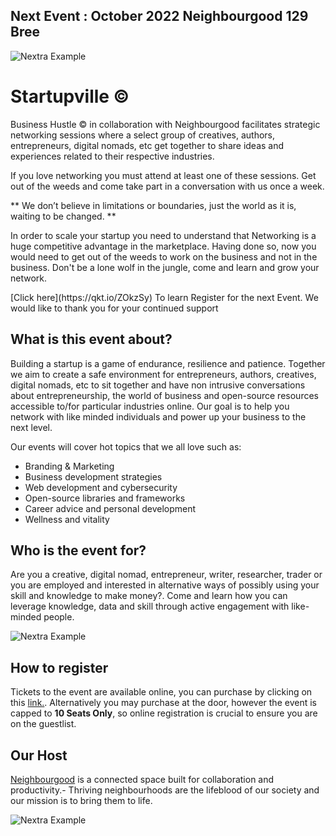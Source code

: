 
## Next Event : October 2022 Neighbourgood 129 Bree

<Bleed>![Nextra Example](../public/Startupvilleeventartwork.gif)</Bleed>

# Startupville ©

Business Hustle © in collaboration with Neighbourgood facilitates strategic networking sessions where a select group of creatives, authors, entrepreneurs, digital nomads, etc get together to share ideas and experiences related to their respective industries. 

If you love networking you must attend at least one of these sessions. Get out of the weeds and come take part in a conversation with us once a week. 
 

<Bleed>
  <div style={{ border: '1px solid #888', padding: '4rem 2.5rem', textAlign: 'center' }}>
   ** We don’t believe in limitations or boundaries, just the world as it is, waiting to be changed. **
   
  </div>
</Bleed>

In order to scale your startup you need to understand that Networking is a huge competitive advantage in the marketplace. Having done so, now you would need to get out of the weeds to work on the business and not in the business. Don't be a lone wolf in the jungle, come and learn and grow your network.
 
<Callout>
[Click here](https://qkt.io/ZOkzSy) To learn Register for the next Event. We would like to thank you for your continued support 
</Callout>


## What is this event about?

Building a startup is a game of endurance, resilience and patience. Together we aim to create a safe environment for entrepreneurs, authors, creatives, digital nomads, etc to sit together and have non intrusive conversations about entrepreneurship, the world of business and open-source resources accessible to/for particular industries online. Our goal is to help you network with like minded individuals and power up your business to the next level.

Our events will cover hot topics that we all love such as:
* Branding & Marketing
* Business development strategies
* Web development and cybersecurity
* Open-source libraries and frameworks
* Career advice and personal development
* Wellness and vitality 

## Who is the event for?

Are you a creative, digital nomad, entrepreneur, writer, researcher, trader or you are employed and interested in alternative ways of possibly using your skill and knowledge to make money?. Come and learn how you can leverage knowledge, data and skill through active engagement with like-minded people.

<Bleed>![Nextra Example](../public/aloo999.gif)</Bleed> 

## How to register

Tickets to the event are available online, you can purchase by clicking on this [link.](https://pay.ozow.io/p/57GGIKf26e). Alternatively you may purchase at the door, however the event is capped to **10 Seats Only**, so online registration is crucial to ensure you are on the guestlist.

## Our Host 

[Neighbourgood](https://neighbourgood.co.za/) is a connected space built for collaboration and productivity.- Thriving neighbourhoods are the lifeblood of our society and our mission is to bring them to life. 


<Bleed>![Nextra Example](../public/strt.png)</Bleed> 




